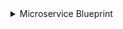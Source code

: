 <details>
<summary>Microservice Blueprint</summary>

```json showLineNumbers
{
  "identifier": "microservice",
  "title": "Microservice",
  "icon": "Microservice",
  "schema": {
    "properties": {
      "readme": {
        "title": "README",
        "type": "string",
        "format": "markdown"
      },
      "repositoryUrl": {
        "title": "Repository URL",
        "type": "string",
        "format": "url"
      }
    },
    "required": []
  },
  "mirrorProperties": {},
  "calculationProperties": {},
  "relations": {}
}
```

</details>
